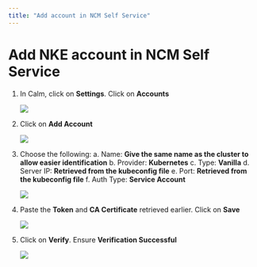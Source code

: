 ```yaml
---
title: "Add account in NCM Self Service"
---
```


# Add NKE account in NCM Self Service

1.	In Calm, click on **Settings**.  Click on **Accounts**

    ![](account_images/account1.png)

2.	Click on **Add Account**

    ![](account_images/account2.png)

3.  Choose the following:
a.	Name: **Give the same name as the cluster to allow easier identification**
b.	Provider: **Kubernetes**
c.	Type: **Vanilla**
d.	Server IP: **Retrieved from the kubeconfig file**
e.	Port: **Retrieved from the kubeconfig file**
f.	Auth Type: **Service Account**

    ![](account_images/account3.png)

4.	Paste the **Token** and **CA Certificate** retrieved earlier.  Click on **Save**

    ![](account_images/account4.png)

5.	Click on **Verify**.  Ensure **Verification Successful**

    ![](account_images/account5.png)
    
